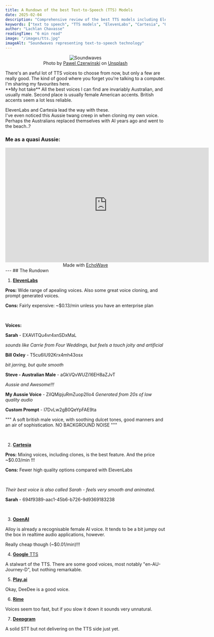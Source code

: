```yaml
---
title: A Rundown of the best Text-to-Speech (TTS) Models
date: 2025-02-04
description: "Comprehensive review of the best TTS models including ElevenLabs, Cartesia, OpenAI, and more. Discover why Australian voices dominate AI speech quality."
keywords: ["text to speech", "TTS models", "ElevenLabs", "Cartesia", "OpenAI TTS", "voice cloning", "AI voices", "Australian accents"]
author: "Lachlan Chavasse"
readingTime: "6 min read"
image: "/images/tts.jpg"
imageAlt: "Soundwaves representing text-to-speech technology"
---
```


<div align="center">
    <figure>
        <img src="/images/tts.jpg" alt="Soundwaves" />
        <figcaption>Photo by <a href="https://unsplash.com/@pawel_czerwinski?utm_content=creditCopyText&utm_medium=referral&utm_source=unsplash">Pawel Czerwinski</a> on <a href="https://unsplash.com/photos/a-black-background-with-a-blue-wave-of-light-eybM9n4yrpE?utm_content=creditCopyText&utm_medium=referral&utm_source=unsplash">Unsplash</a></figcaption>
    </figure>
</div>
There's an awful lot of TTS voices to choose from now, but only a few are really good. The kind of good where you forget you're talking to a computer. I'm sharing my favourites here.
<br />
**My hot take**
All the best voices I can find are invariably Australian, and usually male. Second place is usually female American accents. British accents seem a lot less reliable.

ElevenLabs and Cartesia lead the way with these.
<br />
I've even noticed this Aussie twang creep in when cloning my own voice. Perhaps the Australians replaced themselves with AI years ago and went to the beach..?

### Me as a quasi Aussie:

<div align="center">
    <iframe title="vimeo-player" src="https://player.vimeo.com/video/1053445851?h=56c454d63b" width="640" height="360" frameborder="0"    allowfullscreen></iframe>
    <figcaption>Made with <a href="https://echowave.io/">EchoWave</a></figcaption>
</div>
---
## The Rundown

1. [**ElevenLabs**](https://elevenlabs.io/)

**Pros:** Wide range of apealing voices. Also some great voice cloning, and prompt generated voices.

**Cons:** Fairly expensive: ~$0.13/min unless you have an enterprise plan

<br />

**Voices:**

**Sarah** - EXAVITQu4vr4xnSDxMaL

*sounds like Carrie from Four Weddings, but feels a touch jolty and artificial*

**Bill Oxley** - T5cu6IU92Krx4mh43osx

*bit jarring, but quite smooth*

**Steve - Australian Male** - aGkVQvWUZi16EH8aZJvT

*Aussie and Awesome!!!*

**My Aussie Voice** - ZilQMipjuRmZuop2IIo4
*Generated from 20s of low quality audio*

**Custom Prompt** - I7DvLw2gB0QeYpFAE9ta

"""
A soft british male voice, with soothing dulcet tones, good manners and an air of sophistication.
NO BACKGROUND NOISE
"""

<br />

2. [**Cartesia**](https://cartesia.ai/)

**Pros:** Mixing voices, including clones, is the best feature. And the price ~$0.03/min !!!

**Cons:** Fewer high quality options compared with ElevenLabs

<br />

*Their best voice is also called Sarah - feels very smooth and animated.*

**Sarah** - 694f9389-aac1-45b6-b726-9d9369183238

<br />

3. [**OpenAI**](https://platform.openai.com/docs/guides/text-to-speech)

Alloy is already a recognisable female AI voice. It tends to be a bit jumpy out the box in realtime audio applications, however.

Really cheap though (~$0.01/min)!!!

4. [**Google** TTS](https://cloud.google.com/text-to-speech)

A stalwart of the TTS. There are some good voices, most notably "en-AU-Journey-D", but nothing remarkable.

5. [**Play.ai**](https://play.ai/)

Okay, DeeDee is a good voice.

6. [**Rime**](https://www.rime.ai/)

Voices seem too fast, but if you slow it down it sounds very unnatural.


7. [**Deepgram**](https://www.deepgram.com/text-to-speech)

A solid STT but not delivering on the TTS side just yet.